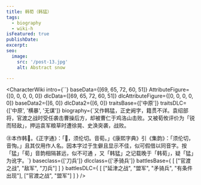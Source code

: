 ```yaml
---
title: 韩荀（韩猛）
tags:
  - biography
  - wiki-h
isFeatured: true
publishDate:
excerpt:
seo:
  image:
    src: '/post-13.jpg'
    alt: Abstract snow

---
```



<CharacterWiki
  intro={``}
  baseData={[69, 65, 72, 60, 51]}
  AttributeFigure={[0, 0, 0, 0, 0]}
  dlcData={[69, 65, 72, 60, 51]}
  dlcAttributeFigure={[0, 0, 0, 0, 0]}
  baseData2={[6, 0]}
  dlcData2={[6, 0]}
  traitsBase={['中原']}
  traitsDLC={['中原', '横暴', '无谋']}
  biography={`又作韩猛，正史阙字，籍贯不详。袁绍部将，官渡之战时受任袭击曹操后方，却被曹仁于鸡洛山击败。又被荀攸评价为「锐而轻敌」，押运袁军粮草时遭徐晃、史涣突袭，战败。

㊟本作韩𦳣。《正字通》：「𦳣，须伦切。音荀。」《康熙字典》引《集韵》：「须伦切，音恂。」且其仅用作人名。因本字过于生僻且显示不佳，似可假借以同音字。按「猛」「荀」音韵相隔甚远，似不可通
，又「韩猛」之记载晚于「韩荀」，疑「猛」为讹字。`}
  baseclass={['刀兵']}
  dlcclass={['矛骑兵']}
  battlesBase={
    [
      ["官渡之战", "敌军", "刀兵"]
    ]
  }
  battlesDLC={
    [
      ["延津之战", "盟军", "矛骑兵", "有条件出现"],
      ["官渡之战", "盟军"]
    ]
  }
/>
